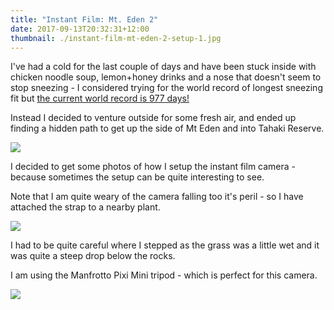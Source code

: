 ```yaml
---
title: "Instant Film: Mt. Eden 2"
date: 2017-09-13T20:32:31+12:00
thumbnail: ./instant-film-mt-eden-2-setup-1.jpg
---
```


I've had a cold for the last couple of days and have been stuck inside with
chicken noodle soup, lemon+honey drinks and a nose that doesn't seem to stop
sneezing - I considered trying for the world record of longest sneezing fit
but [the current world record is 977 days!](http://www.guinnessworldrecords.com/world-records/67595-longest-sneezing-fit)

Instead I decided to venture outside for some fresh air, and ended up
finding a hidden path to get up the side of Mt Eden and into Tahaki Reserve.

![](./instant-film-mt-eden-2.jpg)

I decided to get some photos of how I setup the instant film camera -
because sometimes the setup can be quite interesting to see.

Note that I am quite weary of the camera falling too it's peril - so I have
attached the strap to a nearby plant.

![](./instant-film-mt-eden-2-setup-2.jpg)

I had to be quite careful where I stepped as the grass was a little wet and it
was quite a steep drop below the rocks.

I am using the Manfrotto Pixi Mini tripod - which is perfect for this camera.

![](./instant-film-mt-eden-2-setup-1.jpg)
